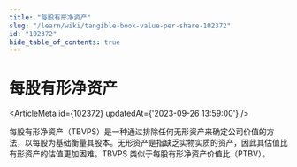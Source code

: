 ```yaml
---
title: "每股有形净资产"
slug: "/learn/wiki/tangible-book-value-per-share-102372"
id: "102372"
hide_table_of_contents: true
---
```



# 每股有形净资产

<ArticleMeta id={102372} updatedAt={'2023-09-26 13:59:00'} />
<div className='border-solid border-b border-t-0 my-4 border-[var(--ifm-color-gray-300)]' />

每股有形净资产（TBVPS）是一种通过排除任何无形资产来确定公司价值的方法，以每股为基础衡量其股本。无形资产是指缺乏实物实质的资产，因此其估值比有形资产的估值更加困难。TBVPS 类似于每股有形净资产价值比（PTBV）。

